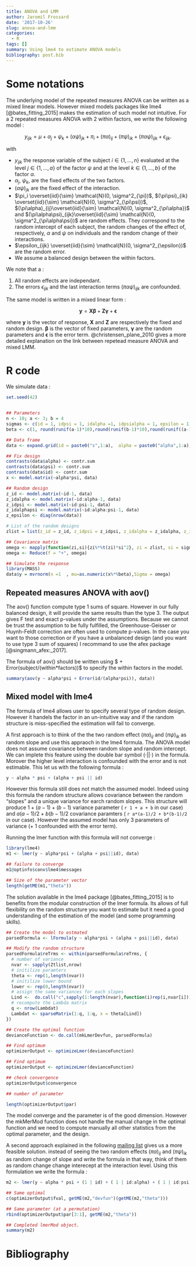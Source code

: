 ```yaml
---
title: ANOVA and LMM
author: Jaromil Frossard
date: '2017-10-26'
slug: anova-and-lmm
categories:
  - R
tags: []
summary: Using lme4 to estimate ANOVA models
bibliography: post.bib
---
```


# Some notations

The underlying model of the repeated measures ANOVA can be written as a mixed linear models. However mixed models packages like lme4 [@bates_fitting_2015] makes the estimation of such model not intuitive. For a 2 repeated measures ANOVA with 2 within factors, we write the following model : 


$$
y_{ijk} = \mu + \alpha_j + \psi_k + (\alpha\psi)_{jk}+\pi_i +(\pi\alpha)_{ij}+(\pi\psi)_{ik} +(\pi\alpha\psi)_{ijk}+\epsilon_{ijk}.
$$

with 

- $y_{ijk}$ the response variable of the subject $i \in \{1,\dots, n\}$ evaluated at the level $j \in \{1,\dots, a\}$ of the factor $\psi$ and at the level $k \in \{1,\dots, b\}$ of the factor $\alpha$.
- $\alpha_j$, $\psi_k$,  are the fixed effects of the two factors.
- $(\alpha\psi)_{jk}$ are the fixed effect of the interaction.
- $\pi_i \overset{iid}{\sim} \mathcal{N}(0, \sigma^2_{\pi})$, $(\pi\psi)_{ik} \overset{iid}{\sim} \mathcal{N}(0, \sigma^2_{\pi\psi})$, $(\pi\alpha)_{ij}\overset{iid}{\sim} \mathcal{N}(0, \sigma^2_{\pi\alpha})$ and $(\pi\alpha\psi)_{ijk}\overset{iid}{\sim} \mathcal{N}(0, \sigma^2_{\pi\alpha\psi})$ are random effects. They correspond to the random intercept of each subject, the random changes of the effect of, respectively, $\alpha$ and $\psi$ on individuals and the random change of their interactions.
- $\epsilon_{ijk} \overset{iid}{\sim} \mathcal{N}(0, \sigma^2_{\epsilon})$ are the random error.
- We assume a balanced design between the within factors.

We note that a :

1. All random effects are independant.
2. The errors $\epsilon_{ijk}$ and the last interaction terms $(\pi\alpha\psi)_{ijk}$ are  confounded.

The same model is written in a mixed linear form :

$$
\mathbf{y} = \mathbf{X\beta} + \mathbf{Z\gamma} + \mathbf{\epsilon}
$$

where $\mathbf{y}$ is the vector of response, $\mathbf{X}$ and $\mathbf{Z}$ are respectively the fixed and random design. $\mathbf{\beta}$ is the vector of fixed parameters, $\mathbf{\gamma}$ are the random parameters and $\mathbf{\epsilon}$ is the error term. @christensen_plane_2010 gives a more detailed explanation on the link between repetead measure ANOVA and mixed LMM. 

# R code

We simulate data :

```r
set.seed(42)


## Parameters
n <- 10; a <- 3; b = 4
sigmas <- c(id = 1, idpsi = 1, idalpha =1, idpsialpha = 1, epsilon = 1) 
beta <- c(1, round(runif(a-1)*10),round(runif(b-1)*10),round(runif((a-1)*(b-1))*10))

## Data frame
data <- expand.grid(id = paste0("s",1:a),  alpha = paste0("alpha",1:a),psi = paste0("psi",1:b))

## Fix design
contrasts(data$alpha) <- contr.sum
contrasts(data$psi) <- contr.sum
contrasts(data$id) <- contr.sum
x <- model.matrix(~alpha*psi, data)

## Random design
z_id <- model.matrix(~id-1, data)
z_idalpha <- model.matrix(~id:alpha-1, data)
z_idpsi <- model.matrix(~id:psi-1, data)
z_idalphapsi <- model.matrix(~id:alpha:psi-1, data)
z_epsilon <- diag(nrow(data))

# List of the random designs
zlist = list(z_id = z_id, z_idpsi = z_idpsi, z_idalpha = z_idalpha, z_idalphapsi = z_idalphapsi, z_epsilon = z_epsilon)

## Covariance matrix
omega <- mapply(function(zi,si){zi%*%t(zi)*si^2}, zi = zlist, si = sigmas, SIMPLIFY = F)
omega <- Reduce(f = "+", omega)

## Simulate the response
library(MASS)
data$y = mvrnorm(n =1  , mu=as.numeric(x%*%beta),Sigma = omega)
```

## Repeated measures ANOVA with aov()

The aov() function compute type 1 sums of square. However in our fully balanced design, it will provide the same results than the type 3. The output gives F test and exact p-values under the assumptions. Because we cannot be trust the assumption to be fully fulfilled, the Greenhouse-Geisser or Huynh-Feldt correction are often used to compute p-values. In the case you want to those correction or if you have a unbalanced design (and you want to use type 3 sum of squares) I recommand to use the afex package [@singmann_afex:_2017].
 
The formula of aov() should be written using $ + Error(subject/(within*factors))$ to specify the within factors in the model. 

```r
summary(aov(y ~ alpha*psi + Error(id/(alpha*psi)), data))
```


## Mixed model with lme4

The formula of lme4 allows user to specify several type of random design. However it handels the factor in an un-intuitive way and if the random structure is miss-specified the estimation will fail to converge.



A first approach is to think of the the two random effect $(\pi\alpha)_{ij}$ and $(\pi\psi)_{ik}$ as random slope and use this appraoch in the lme4 formula. The ANOVA model does not assume covariance between random slope and random intercept. We can implete this feature using the double bar symbol $( \cdot || \cdot )$ in the formula. Morover the higher level interaction is confounded with the error and is not estimable. This let us with the following formula :

```r
y ~ alpha * psi + (alpha + psi || id)
```

However this formula still does not match the assumed model. Indeed using this formula the random structure allows covariance between the random "slopes" and a unique variance for earch random slopes. This structure will produce $1 + (a - 1) + (b -1)$ variance parameter ( `r 1 + a + b` in our case) and $a(a-1)/2 + b(b-1)/2$ covariance paramters ( `r a*(a-1)/2 + b*(b-1)/2` in our case). However the assumed model has only 3 parameters of variance (+ 1 confounded with the error term).

Running the lmer function with this formula will not converge : 


```r
library(lme4)
m1 <- lmer(y ~ alpha*psi + (alpha + psi||id), data)

## failure to converge
m1@optinfo$conv$lme4$messages

## Size of the parameter vector
length(getME(m1,"theta"))
```


The solution available in the lme4 package [@bates_fitting_2015] is to benefits from the modular construction of the lmer formula. Its allows of full flexibility on the random structure you want to estimate but it need a good understanding of the estimation of the model (and some programming skills).


```r
## Create the model to estmated
parsedFormula <- lFormula(y ~ alpha*psi + (alpha + psi||id), data)

## Modify the random structure
parsedFormula$reTrms <- within(parsedFormula$reTrms, {
  # number of variance
  nvar <- sapply(Ztlist,nrow) 
  # initilize paramters
  theta <- rep(1,length(nvar)) 
  # initilize lower bound
  lower <- rep(0,length(nvar))
  # assign the same variances for each slopes
  Lind <-  do.call("c",sapply(1:length(nvar),function(i)rep(i,nvar[i])))
  # recompute the Lambda matrix
  q <- nrow(Lambdat)
  Lambdat <- sparseMatrix(1:q, 1:q, x = theta[Lind])
})

## Create the optimal function
devianceFunction <- do.call(mkLmerDevfun, parsedFormula)

## Find optimum
optimizerOutput <- optimizeLmer(devianceFunction)

## Find optimum
optimizerOutput <- optimizeLmer(devianceFunction)

## check convergence
optimizerOutput$convergence

## number of parameter

length(optimizerOutput$par)
```


The model converge and the parameter is of the good dimension. However the mkMerMod function does not handle the manual change in the optimal function and we need to compute manually all other statistics from the optimal parameter, and the design.


A second approach explained in the following [mailing list](https://stat.ethz.ch/pipermail/r-sig-mixed-models/2009q1/001736.html) gives us a more feasible solution. instead of seeing the two random effects $(\pi\alpha)_{ij}$ and $(\pi\psi)_{ik}$ as random change of slope and write the formula in that way, think of them as random change change interecept at the interaction level. Using this formulation we write the formula :  

```r
m2 <- lmer(y ~ alpha * psi + (1 | id) + ( 1 | id:alpha) + ( 1 | id:psi), data)

## Same optimal
c(optimizerOutput$fval, getME(m2,"devfun")(getME(m2,"theta")))

## Same parameter (at a permutation)
rbind(optimizerOutput$par[3:1], getME(m2,"theta"))

## Completed lmerMod object.
summary(m2)

```

# Bibliography
